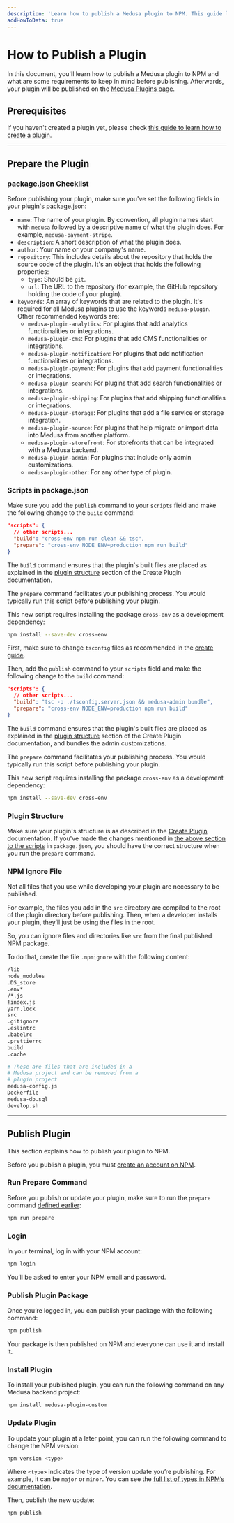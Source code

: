 ```yaml
---
description: 'Learn how to publish a Medusa plugin to NPM. This guide lists some check lists to ensure you have implemented before publishing, as well as required steps.'
addHowToData: true
---
```



# How to Publish a Plugin

In this document, you'll learn how to publish a Medusa plugin to NPM and what are some requirements to keep in mind before publishing. Afterwards, your plugin will be published on the [Medusa Plugins page](https://medusajs.com/plugins/).

## Prerequisites

If you haven't created a plugin yet, please check [this guide to learn how to create a plugin](./create.mdx).

---

## Prepare the Plugin

### package.json Checklist

Before publishing your plugin, make sure you've set the following fields in your plugin's package.json:

- `name`: The name of your plugin. By convention, all plugin names start with `medusa` followed by a descriptive name of what the plugin does. For example, `medusa-payment-stripe`.
- `description`: A short description of what the plugin does.
- `author`: Your name or your company's name.
- `repository`: This includes details about the repository that holds the source code of the plugin. It's an object that holds the following properties:
  - `type`: Should be `git`.
  - `url`: The URL to the repository (for example, the GitHub repository holding the code of your plugin).
- `keywords`: An array of keywords that are related to the plugin. It's required for all Medusa plugins to use the keywords `medusa-plugin`. Other recommended keywords are:
  - `medusa-plugin-analytics`: For plugins that add analytics functionalities or integrations.
  - `medusa-plugin-cms`: For plugins that add CMS functionalities or integrations.
  - `medusa-plugin-notification`: For plugins that add notification functionalities or integrations.
  - `medusa-plugin-payment`: For plugins that add payment functionalities or integrations.
  - `medusa-plugin-search`: For plugins that add search functionalities or integrations.
  - `medusa-plugin-shipping`: For plugins that add shipping functionalities or integrations.
  - `medusa-plugin-storage`: For plugins that add a file service or storage integration.
  - `medusa-plugin-source`: For plugins that help migrate or import data into Medusa from another platform.
  - `medusa-plugin-storefront`: For storefronts that can be integrated with a Medusa backend.
  - `medusa-plugin-admin`: For plugins that include only admin customizations.
  - `medusa-plugin-other`: For any other type of plugin.

### Scripts in package.json

<Tabs groupId="plugin-preference">
  <TabItem value="without-admin" label="Without Admin Customizations" default>

  Make sure you add the `publish` command to your `scripts` field and make the following change to the `build` command:

  ```json title=package.json
  "scripts": {
    // other scripts...
    "build": "cross-env npm run clean && tsc",
    "prepare": "cross-env NODE_ENV=production npm run build"
  }
  ```

  The `build` command ensures that the plugin's built files are placed as explained in the [plugin structure](./create.mdx#plugin-structure) section of the Create Plugin documentation.

  The `prepare` command facilitates your publishing process. You would typically run this script before publishing your plugin.

  This new script requires installing the package `cross-env` as a development dependency:

  ```bash npm2yarn
  npm install --save-dev cross-env
  ```

  </TabItem>
  <TabItem value="with-admin" label="With Admin Customizations">

  First, make sure to change `tsconfig` files as recommended in the [create guide](./create.mdx#changes-for-admin-plugins).

  Then, add the `publish` command to your `scripts` field and make the following change to the `build` command:

  ```json title=package.json
  "scripts": {
    // other scripts...
    "build": "tsc -p ./tsconfig.server.json && medusa-admin bundle",
    "prepare": "cross-env NODE_ENV=production npm run build"
  }
  ```

  The `build` command ensures that the plugin's built files are placed as explained in the [plugin structure](./create.mdx#plugin-structure) section of the Create Plugin documentation, and bundles the admin customizations.

  The `prepare` command facilitates your publishing process. You would typically run this script before publishing your plugin.

  This new script requires installing the package `cross-env` as a development dependency:

  ```bash npm2yarn
  npm install --save-dev cross-env
  ```

  </TabItem>
</Tabs>

### 

### Plugin Structure

Make sure your plugin's structure is as described in the [Create Plugin](./create.mdx#plugin-structure) documentation. If you've made the changes mentioned in [the above section to the scripts](#scripts-in-packagejson) in `package.json`, you should have the correct structure when you run the `prepare` command.

### NPM Ignore File

Not all files that you use while developing your plugin are necessary to be published.

For example, the files you add in the `src` directory are compiled to the root of the plugin directory before publishing. Then, when a developer installs your plugin, they’ll just be using the files in the root.

So, you can ignore files and directories like `src` from the final published NPM package.

To do that, create the file `.npmignore` with the following content:

```bash title=.npmignore
/lib
node_modules
.DS_store
.env*
/*.js
!index.js
yarn.lock
src
.gitignore
.eslintrc
.babelrc
.prettierrc
build
.cache

# These are files that are included in a
# Medusa project and can be removed from a
# plugin project
medusa-config.js
Dockerfile
medusa-db.sql
develop.sh
```

---

## Publish Plugin

This section explains how to publish your plugin to NPM.

Before you publish a plugin, you must [create an account on NPM](https://www.npmjs.com/signup).

### Run Prepare Command

Before you publish or update your plugin, make sure to run the `prepare` command [defined earlier](#packagejson-checklist):

```bash npm2yarn
npm run prepare
```

### Login

In your terminal, log in with your NPM account:

```bash
npm login
```

You’ll be asked to enter your NPM email and password.

### Publish Plugin Package

Once you’re logged in, you can publish your package with the following command:

```bash
npm publish
```

Your package is then published on NPM and everyone can use it and install it.

### Install Plugin

To install your published plugin, you can run the following command on any Medusa backend project:

```bash npm2yarn
npm install medusa-plugin-custom
```

### Update Plugin

To update your plugin at a later point, you can run the following command to change the NPM version:

```bash
npm version <type>
```

Where `<type>` indicates the type of version update you’re publishing. For example, it can be `major` or `minor`. You can see the [full list of types in NPM’s documentation](https://docs.npmjs.com/cli/v8/commands/npm-version).

Then, publish the new update:

```bash
npm publish
```
